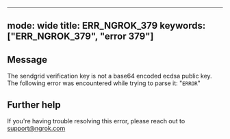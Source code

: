 
---
mode: wide
title: ERR_NGROK_379
keywords: ["ERR_NGROK_379", "error 379"]
---

## Message
The sendgrid verification key is not a base64 encoded ecdsa public key. The following error was encountered while trying to parse it: "`ERROR`"




## Further help
If you're having trouble resolving this error, please reach out to [support@ngrok.com](mailto:support@ngrok.com?subject=Help%20with%20ERR_NGROK_379)

